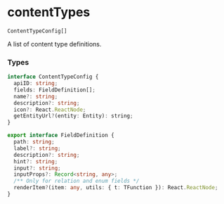 # contentTypes

`ContentTypeConfig[]`

A list of content type definitions.

### Types

```ts
interface ContentTypeConfig {
  apiID: string;
  fields: FieldDefinition[];
  name?: string;
  description?: string;
  icon?: React.ReactNode;
  getEntityUrl?(entity: Entity): string;
}

export interface FieldDefinition {
  path: string;
  label?: string;
  description?: string;
  hint?: string;
  input?: string;
  inputProps?: Record<string, any>;
  /** Only for relation and enum fields */
  renderItem?(item: any, utils: { t: TFunction }): React.ReactNode;
}
```
